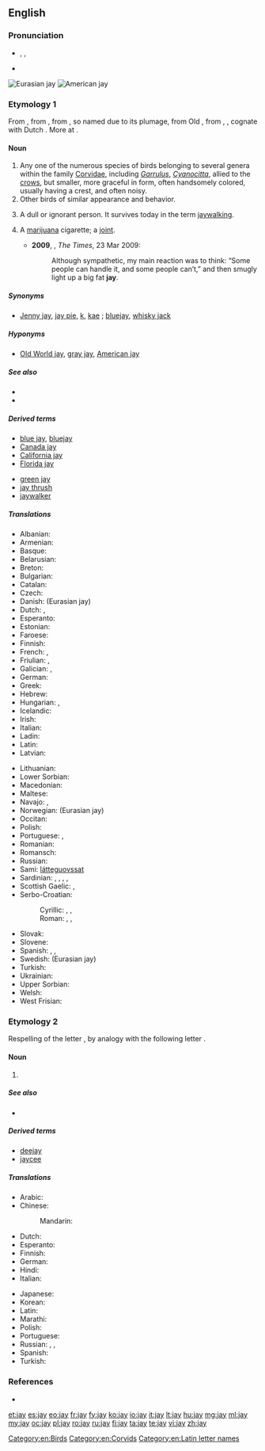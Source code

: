 {{also|Jay|jaý}}
==English==

===Pronunciation===
* {{enPR|jā}}, {{IPA|/dʒeɪ/}}, {{X-SAMPA|/dZeI/}}
* {{rhymes|eɪ}}

[[File:Garrulus glandarius 1 Luc Viatour.jpg|thumb|Eurasian jay]]
[[File:Cyanocitta cristata FWS.jpg|thumb|American jay]]

===Etymology 1===
From {{etyl|enm|en}} {{term|jay|lang=enm}}, from {{etyl|fro}} {{term|jai|lang=fro}} {{gloss|"jay"; Modern French {{term|geai|lang=fr}}}}, from {{etyl|fro}} {{term|jai||gay, merry|lang=fro}}, so named due to its plumage, from Old {{etyl|frk}} {{recons|gahi|gāhi|quick, impetuous|lang=frk}}, from {{etyl|gem-pro|en}} {{recons|ganhuz|lang=gem-pro}}, {{recons|ganhwaz||sudden|lang=gem-pro}}, cognate with Dutch {{term|gaai||jay|lang=nl}}. More at {{l|en|gay}}.

====Noun====
{{en-noun}}

# Any one of the numerous species of birds belonging to several genera within the family [[Corvidae]], including ''[[Garrulus]]'', ''[[Cyanocitta]]'', allied to the [[crow]]s, but smaller, more graceful in form, often handsomely colored, usually having a crest, and often noisy.
# Other birds of similar appearance and behavior.
# {{archaic}} A dull or ignorant person. It survives today in the term [[jaywalking]].
# {{slang}} A [[marijuana]] cigarette; a [[joint]].
#* '''2009''', {{w|Caitlin Moran}}, ''The Times'', 23 Mar 2009:
#*: Although sympathetic, my main reaction was to think: “Some people can handle it, and some people can’t,” and then smugly light up a big fat '''jay'''.

=====Synonyms=====
* {{sense|bird}} [[Jenny jay]], [[jay pie]], [[k]], [[kae]] {{qualifier|UK}}; [[bluejay]], [[whisky jack]] {{qualifier|US}}

=====Hyponyms=====
* {{sense|bird}} [[Old World jay]], [[gray jay]], [[American jay]]

=====See also=====
* {{pedia|Jay}}
* {{specieslite|Corvidae}}

=====Derived terms=====
{{rel-top|terms derived from ''jay (bird)''}}
* [[blue jay]], [[bluejay]]
* [[Canada jay]]
* [[California jay]]
* [[Florida jay]]
{{rel-mid}}
* [[green jay]]
* [[jay thrush]]<!--(Zoölogy): any one several species of Asiatic singing birds, of the genera ''[[Garrulax]]'', ''[[Grammatoptila]]'', and related genera of the family [[Crateropodidae]]; as; the [[white-throated jay thrush]] (''[[Grammatoptila albogularis]]''), of India.-->
* [[jaywalker]]<!--whence "jaywalk" and "jaywalking"; do not list these words here-->
{{rel-bottom}}

=====Translations=====
{{trans-top|bird}}
* Albanian: {{t-|sq|grifsha}}
* Armenian: {{t-|hy|ճայ|tr=č̣ay|sc=Armn}}
* Basque: {{t-|eu|eskinoso}}
* Belarusian: {{t-|be|сойка|sc=Cyrl}}
* Breton: {{t+|br|kegin}}
* Bulgarian: {{t-|bg|сойка|tr=sojka|sc=Cyrl}}
* Catalan: {{t-|ca|gaig}}
* Czech: {{t+|cs|sojka|f}}
* Danish: {{t-|da|skovskade}} (Eurasian jay)
* Dutch: {{t+|nl|gaai|m}}, {{t+|nl|Vlaamse gaai|m}}
* Esperanto: {{t-|eo|garolo}}
* Estonian: {{t+|et|pasknäär}}
* Faroese: {{t-|fo|gnelliskjóra}}
* Finnish: {{t+|fi|närhi}}
* French: {{t+|fr|geai|m}}, {{t+|fr|geai des chênes|m}}
* Friulian: {{tø|fur|gjaie}}, {{tø|fur|badascule}}
* Galician: {{t+|gl|gaio}}, {{t-|gl|pega marza}}
* German: {{t+|de|Häher|m}}
* Greek: {{t+|el|κίσσα|f|sc=Grek}}
* Hebrew: {{t-|he|עורבני|sc=Hebr}}
* Hungarian: {{t+|hu|szajkó}}, {{t+|hu|mátyásmadár}}
* Icelandic: {{t+|is|skrækskaði}}
* Irish: {{t-|ga|scréachóg}}
* Italian: {{t+|it|ghiandaia|f}}
* Ladin: {{tø|lld|gacia}}
* Latin: {{t-|la|gaius}}
* Latvian: {{t-|lv|sīlis}}
{{trans-mid}}
* Lithuanian: {{t+|lt|kėkštas}}
* Lower Sorbian: {{tø|dsb|kabeja}}
* Macedonian: {{t-|mk|сојка|f|tr=sojka|sc=Cyrl}}
* Maltese: {{t-|mt|sultan iċ-ċawl}}
* Navajo: {{tø|nv|tʼádootłʼizhii}}, {{tø|nv|joogii}}
* Norwegian: {{t-|no|nøtteskrike}} (Eurasian jay)
* Occitan: {{t+|oc|gag}}
* Polish: {{t+|pl|sójka|f}}
* Portuguese: {{t+|pt|gralha|f}}, {{t+|pt|gaio|m}}
* Romanian: {{t-|ro|gaița|f}}
* Romansch: {{t-|rm|sgragia|f}}
* Russian: {{t+|ru|сойка|f|tr=sójka|sc=Cyrl}}
* Sami: [[látteguovssat]]
* Sardinian: {{t-|sc|piga}}, {{t-|sc|pica}}, {{t-|sc|marabiga}}, {{t-|sc|mariabiga}}, {{t-|sc|melapica}}
* Scottish Gaelic: {{t-|gd|sgreuchag|f}}, {{t-|gd|sgreuchan-coille|m}}
* Serbo-Croatian:
*: Cyrillic: {{t-|sh|креjа|f|sc=Cyrl}}, {{t-|sh|шојка|f|sc=Cyrl}}, {{t-|sh|сoјка|f|sc=Cyrl}}
*: Roman: {{t-|sh|kreja|f}}, {{t-|sh|šojka|f}}, {{t-|sh|sojka|f}}
* Slovak: {{t-|sk|sojka škriekavá}}
* Slovene: {{t+|sl|šoja}}
* Spanish: {{t-|es|arrendajo|m}}, {{t+|es|urraca|f}}, {{t+|es|grajilla|f}}
* Swedish: {{t+|sv|nötskrika}} (Eurasian jay)
* Turkish: {{t+|tr|alakarga}}
* Ukrainian: {{t-|uk|сойка|tr=sojka|sc=Cyrl}}
* Upper Sorbian: {{t-|hsb|škrěkawa}}
* Welsh: {{t-|cy|sgrech y coed}}
* West Frisian: {{t-|fy|houtekster}}
{{trans-bottom}}

===Etymology 2===
Respelling of the letter {{term|jy}}, by analogy with the following letter {{term|kay}}.

====Noun====
{{en-noun}}

# {{Latn-def|en|name|J|j}}

=====See also=====
* {{list:Latin script letter names/en}}

=====Derived terms=====
* [[deejay]]
* [[jaycee]]

=====Translations=====
{{trans-top|name of the letter J, j}}
* Arabic: {{t-|ar|جاي|m|tr=jay, jey|sc=Arab}}
* Chinese:
*: Mandarin: {{qualifier|English letter names are called as in English, no other standard Mandarin name exists}}
* Dutch: {{t+|nl|jee|f}}
* Esperanto: {{t+|eo|jo}}
* Finnish: {{t+|fi|jii}}
* German: {{t-|de|Jot|m}}
* Hindi: {{t-|hi|जे|tr=jē|sc=Deva}}
* Italian: {{t-|it|i lunga|f}}
{{trans-mid}}
* Japanese: {{t-|ja|ジェイ|tr=jei}}
* Korean: {{t-|ko|제이|tr=jei|sc=Hang}}
* Latin: {{t+|la|i|alt=ī}}
* Marathi: {{t-|mr|जे|tr=je|sc=Deva}}
* Polish: {{t+|pl|jot|n}}
* Portuguese: {{t+|pt|jota|m}}
* Russian: {{t-|ru|джей|n|tr=džej|sc=Cyrl}} {{qualifier|English}}, {{t+|ru|йот|m|tr=jot|sc=Cyrl}}, {{t-|ru|жи|n|tr=ži|sc=Cyrl}}
* Spanish: {{t+|es|jota|f}}
* Turkish: {{t+|tr|je}}
{{trans-bottom}}

===References===
* {{R:Webster 1913}}

[[Category:en:Birds]]
[[Category:en:Corvids]]
[[Category:en:Latin letter names]]

[[et:jay]]
[[es:jay]]
[[eo:jay]]
[[fr:jay]]
[[fy:jay]]
[[ko:jay]]
[[io:jay]]
[[it:jay]]
[[lt:jay]]
[[hu:jay]]
[[mg:jay]]
[[ml:jay]]
[[my:jay]]
[[oc:jay]]
[[pl:jay]]
[[ro:jay]]
[[ru:jay]]
[[fi:jay]]
[[ta:jay]]
[[te:jay]]
[[vi:jay]]
[[zh:jay]]